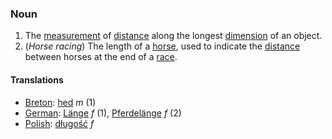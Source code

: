 ===Noun===

# The [[measurement]] of [[distance]] along the longest [[dimension]] of an object.
# (''Horse racing'') The length of a [[horse]], used to indicate the [[distance]] between horses at the end of a [[race]].

====Translations====
*[[Breton]]: [[hed]] ''m'' (1)
*[[German]]: [[Länge]] ''f'' (1), [[Pferdelänge]] ''f'' (2)
*[[Polish]]: [[długość]] ''f''